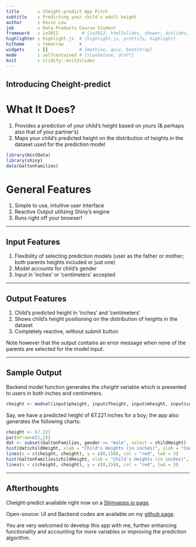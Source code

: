 ```yaml
---
title       : Cheight-predict App Pitch
subtitle    : Predicting your child's adult height
author      : Kevin Low
job         : Data Products Course Student
framework   : io2012         # {io2012, html5slides, shower, dzslides, ...}
highlighter : highlight.js  # {highlight.js, prettify, highlight}
hitheme     : tomorrow      # 
widgets     : []            # {mathjax, quiz, bootstrap}
mode        : selfcontained # {standalone, draft}
knit        : slidify::knit2slides
---
```


## Introducing Cheight-predict

# What It Does?
1. Provides a prediction of your child's height based on yours (& perhaps also that of your partner's)
2. Maps your child's predicted height on the distribution of heights in the dataset used for the prediction model

```r
library(HistData)
library(shiny)
data(GaltonFamilies)
```

# General Features

1. Simple to use, intuitive user interface
2. Reactive Output utilizing Shiny's engine
3. Runs right off your browser!

---

## Input Features

1. Flexibility of selecting prediction models (user as the father or mother; both parents heights included or just one)
2. Model accounts for child's gender
3. Input in 'inches' or 'centimeters' accepted

---


## Output Features

1. Child's predicted height in 'inches' and 'centimeters'
2. Shows child's height positioning on the distribution of heights in the dataset
3. Completely reactive, without submit button

Note however that the output contains an error message when none of the parents are selected for the model input.

---

## Sample Output

Backend model function generates the *cheight* variable which is presented to users in both inches and centimeters.

``` r
cheight <- modsel(input$pheight, input$fheight, input$mheight, input$cgender)
```

Say, we have a predicted height of 67.221 inches for a boy; the app also generates the following charts:

``` r
cheight <- 67.221
par(mfrow=c(1,2))
dat <- subset(GaltonFamilies, gender == "male", select = childHeight)
hist(dat$childHeight, xlab = "Child's Heights (in inches)", ylab = "Counts", col = "lightblue", main = "Height Distribution (same gender)", breaks = 20)
lines(x = c(cheight, cheight), y = c(0,150), col = "red", lwd = 3)
hist(GaltonFamilies$childHeight, xlab = "Child's Heights (in inches)", ylab = "Counts", col = "lightblue", main = "Height Distribution (both gender)", breaks = 20)
lines(x = c(cheight, cheight), y = c(0,150), col = "red", lwd = 3)

```


---

## Afterthoughts

Cheight-predict available right now on a [Shinyapps.io page](http://kevinlxk.shinyapps.io/heightpredict).

Open-source: UI and Backend codes are available on my [github page](https://github.com/kevinlxk/heightpredict).

You are very welcomed to develop this app with me, further enhancing functionality and accounting for more variables or improving the prediction algorithm.


